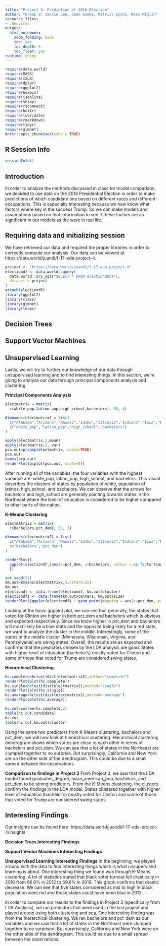 ```yaml
---
title: "Project 4: Prediction of 2016 Election"
author: "Group 8: Jackie Lee, Juan Gomez, Patrick Lyons, Ross Miglin"
resource_files:
- .Renviron
output:
  html_notebook:
    code_folding: hide
    toc: yes
    toc_depth: 6
    toc_float: yes
runtime: shiny
---
```


```r
require(data.world)
require(MASS)
require(ISLR)
require(dplyr)
require(ggplot2)
require(hexbin)
require(jsonlite)
require(shiny)
require(rsconnect)
require(knitr)
require(lubridate)
require(rmarkdown)
require(tidyr)
require(glmnet)
knitr::opts_chunk$set(echo = TRUE)
```

## **R Session Info**
```r
sessionInfo()
```

## **Introduction**
In order to analyze the methods discussed in class for model comparison, we decided to use data on the 2016 Presidential Election in order to make predictions of which candidate one based on different races and different occupations. This is especially interesting because we now know what factors where key in the success Trump. So we can make models and assumptions based on that information to see if these factors are as significant in our models as the were in real life.


## **Requiring data and initializing session**
We have retrieved our data and required the proper libraries in order to correctly compute our analysis. Our data can be viewed at https://data.world/juandi/f-17-eda-project-4.
```r
project <- "https://data.world/juandi/f-17-eda-project-4"
electiondf <- data.world::query(
  data.world::qry_sql("SELECT * FROM electiondata"),
  dataset = project
)
attach(electiondf)
library(ggplot2)
library(class)
library(glmnet)
library(leaps)
```

## **Decision Trees**

## **Support Vector Machines**

## **Unsupervised Learning**
Lastly, we will try to further our knowledge of our data through unsupervised learning and to find interesting things. In this section, we're going to analyze our data through principal components analysis and clustering.

**Principal Components Analysis**
```r
electmatrix = matrix(
  c(white_pop,latino_pop,high_school,bachelors), 50, 4)

dimnames(electmatrix) = list(
  c("Alabama","Arizona","Hawaii","Idaho","Illinois","Indiana","Iowa","Kansas","Kentucky","Louisiana","Maine","Maryland","Arkansas","Massachusetts","Michigan","Minnesota","Mississippi","Missouri","Montana","Nebraska","Nevada","New Hampshire","New Jersey","California","New Mexico","New York","North Carolina","North Dakota","Ohio","Oklahoma","Oregon","Pennsylvania","Rhode Island","South Carolina","Colorado","South Dakota","Tennessee","Texas","Utah","Vermont","Virginia","Washington","West Virginia","Wisconsin","Wyoming","Connecticut","Delaware","District of Columbia","Florida","Georgia"),
  c("white_pop","latino_pop","high_school","bachelors")
)

apply(electmatrix,2,mean)
apply(electmatrix,2, var)
pca.out=prcomp(electmatrix, scale=TRUE)
pca.out
names(pca.out)
renderPlot(biplot(pca.out, scale=0))
```
After running all of the variables, the four variables with the highest variance are: white_pop, latino_pop, high_school, and bachelors. This visual describes the clusters of states by population of white, population of latinos, high_school, and bachelors. We can observe that the arrows for bachelors and high_school are generally pointing towards states in the Northeast where the level of education is considered to be higher compared to other parts of the nation.

**K-Means Clustering**
```r
electmatrix2 = matrix(
  c(bachelors,pct_dem), 50, 2)

dimnames(electmatrix2) = list(
  c("Alabama","Arizona","Hawaii","Idaho","Illinois","Indiana","Iowa","Kansas","Kentucky","Louisiana","Maine","Maryland","Arkansas","Massachusetts","Michigan","Minnesota","Mississippi","Missouri","Montana","Nebraska","Nevada","New Hampshire","New Jersey","California","New Mexico","New York","North Carolina","North Dakota","Ohio","Oklahoma","Oregon","Pennsylvania","Rhode Island","South Carolina","Colorado","South Dakota","Tennessee","Texas","Utah","Vermont","Virginia","Washington","West Virginia","Wisconsin","Wyoming","Connecticut","Delaware","District of Columbia","Florida","Georgia"),
  c("bachelors","pct_dem")
)

renderPlot({
  ggplot(electiondf,(aes(x=pct_dem, y=bachelors, colour = as.factor(candidate)))) + geom_point()
  })

set.seed(51)
km.out=kmeans(electmatrix2,3,nstart=15)
km.out
electiondf <- data.frame(electiondf, km.out$cluster)
electiondf1 <- data.frame(km.out$centers, km.out$size)
renderPlot({ggplot(electiondf) + geom_point(mapping = aes(x=pct_dem, y=bachelors, colour = as.factor(km.out.cluster))) + geom_point(data=electiondf1, mapping=aes(pct_dem, bachelors, size=km.out.size))})
```
Looking at the basic ggpoint plot, we can see that generally, the states that voted for Clinton are higher in both pct_dem and bachelors which is obvious and expected respectively. Since we know higher in pct_dem and bachelors will most likely be a blue state and the opposite being likely for a red state, we want to analyze the cluster in the middle. Interestingly, some of the states in the middle cluster (Minnesota, Wisconsin, Virginia, and Pennsylvania) are swing states. Overall, the results are as expected and confirms that the predictors chosen by the LDA analysis are good. States with higher level of education (bachelor's) mostly voted for Clinton and some of those that voted for Trump are considered swing states.

**Hierarchical Clustering**
```r
hc.complete=hclust(dist(electmatrix2),method="complete")
renderPlot(plot(hc.complete))
hc.single=hclust(dist(electmatrix2),method="single")
renderPlot(plot(hc.single))
hc.average=hclust(dist(electmatrix2),method="average")
renderPlot(plot(hc.average))

hc.cut=cutree(hc.complete,2)
table(hc.cut,candidate)
hc.cut
table(hc.cut,km.out$cluster)
```
Using the same two predictors from K-Means clustering, bachelors and pct_dem, we will now look at hierarchical clustering. Hierarchical clustering dendrogram shows which states are close to each other in terms of bachelors and pct_dem. We can see that a lot of states in the Northeast are clumped together to no surprise. But surprisingly, California and New York are on the other side of the dendrogram. This could be due to a small spread between the observations.

**Comparison to findings in Project 3**
From Project 3, we saw that the LDA model found graduates_degree, asian_american_pop, bachelors, and pct_dem to be strong predictors. From the K-Means clustering, the clusters confirm the findings in the LDA model. States clustered together with higher level of education (bachelor's) mostly voted for Clinton and some of those that voted for Trump are considered swing states.

## **Interesting Findings**
Our insights can be found here: https://data.world/juandi/f-17-eda-project-4/insights

**Decision Trees Interesting Findings**

**Support Vector Machines Interesting Findings**

**Unsupervised Learning Interesting Findings**
In the beginning, we played around with the data to find interesting things which is what unsupervised learning is about. One interesting thing we found was through K-Means clustering. A lot of statistics stated that black voter turnout fell drastically in 2016 from 66.6% in 2012 to 59.6% in 2016. This graph confirms that drastic decrease. We can see that five states considered as mid to high in black population went red and those states could have been blue in 2012.

In order to compare our results to the findings in Project 3 (specifically from LDA Analysis), we ran predictors that were used in the last project and played around using both clustering and pca. One interesting finding was from the hierarchical clustering. We ran bachelors and pct_dem as our variables and we saw that a lot of states in the Northeast were clumped together to no surprised. But surprisingly, California and New York were on the other side of the dendrogram. This could be due to a small spread between the observations.

